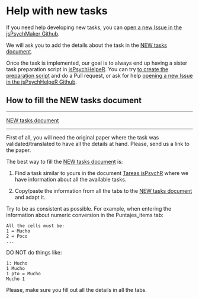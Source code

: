 # Help with new tasks {#Newtasks}

If you need help developing new tasks, you can [open a new Issue in the jsPsychMaker Github](https://github.com/gorkang/jsPsychMaker/issues).

We will ask you to add the details about the task in the [NEW tasks document](https://docs.google.com/spreadsheets/d/1LAsyTZ2ZRP_xLiUBkqmawwnKWgy8OCwq4mmWrrc_rpQ/edit#gid=0).

Once the task is implemented, our goal is to always end up having a sister task preparation script in [jsPsychHelpeR](https://github.com/gorkang/jsPsychHelpeR). You can try [to create the preparation script](#create-new-tasks) and do a Pull request, or ask for help [opening a new Issue in the jsPsychHelpeR Github](https://github.com/gorkang/jsPsychHelpeR/issues).


## How to fill the NEW tasks document

---  

[NEW tasks document](https://docs.google.com/spreadsheets/d/1LAsyTZ2ZRP_xLiUBkqmawwnKWgy8OCwq4mmWrrc_rpQ/edit#gid=0)  

---  

First of all, you will need the original paper where the task was validated/translated to have all the details at hand. Please, send us a link to the paper.  

The best way to fill the [NEW tasks document](https://docs.google.com/spreadsheets/d/1LAsyTZ2ZRP_xLiUBkqmawwnKWgy8OCwq4mmWrrc_rpQ/edit#gid=0) is:  

1. Find a task similar to yours in the document [Tareas jsPsychR](https://docs.google.com/spreadsheets/d/1Eo0F4GcmqWZ1cghTpQlA4aHsc8kTABss-HAeimE2IqA/edit#gid=0) where we have information about all the available tasks.  

2. Copy/paste the information from all the tabs to the [NEW tasks document](https://docs.google.com/spreadsheets/d/1LAsyTZ2ZRP_xLiUBkqmawwnKWgy8OCwq4mmWrrc_rpQ/edit#gid=0) and adapt it.  



Try to be as consistent as possible. For example, when entering the information about numeric conversion in the Puntajes_items tab:

    All the cells must be:  
    1 = Mucho  
    2 = Poco  
    ...

DO NOT do things like:

    1: Mucho  
    1 Mucho  
    1 pto = Mucho  
    Mucho 1  

Please, make sure you fill out all the details in all the tabs.
